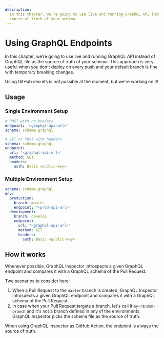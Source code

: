```yaml
---
description:
  In this chapter, we're going to use live and running GraphQL API instead of GraphQL file as the
  source of truth of your schema.
---
```



# Using GraphQL Endpoints

In this chapter, we're going to use live and running GraphQL API instead of GraphQL file as the
source of truth of your schema. This approach is very useful when you don't deploy on every push and
your default branch is fine with temporary breaking changes.

<Callout type="warning">
  Using GitHub secrets is not possible at the moment, but we're working on it!
</Callout>

## Usage

### Single Environment Setup

```yaml
# POST with no headers
endpoint: '<graphql-api-url>'
schema: schema.graphql

# GET or POST with headers
schema: schema.graphql
endpoint:
  url: '<graphql-api-url>'
  method: GET
  headers:
    auth: Basic <public-key>
```

### Multiple Environment Setup

```yaml
schema: schema.graphql
env:
  production:
    branch: master
    endpoint: "<prod-api-url>"
  development:
    branch: develop
    endpoint:
      url: "<graphql-api-url>"
      method: GET
      headers:
        auth: Basic <public-key>
```

## How it works

Whenever possible, GraphQL Inspector introspects a given GraphQL endpoint and compares it with a
GraphQL schema of the Pull Request.

Two scenarios to consider here:

1. When a Pull Request to the `master` branch is created, GraphQL Inspector introspects a given
   GraphQL endpoint and compares it with a GraphQL schema of the Pull Request.
2. In case when your Pull Request targets a branch, let's call it `my-random-branch` and it's not a
   branch defined in any of the environments, GraphQL Inspector picks the schema file as the source
   of truth.

<Callout>
  When using GraphQL Inspector as GitHub Action, the endpoint is always the
  source of truth.
</Callout>
